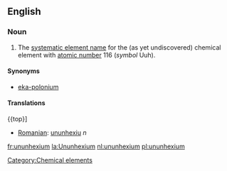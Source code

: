 ==English==
{{elements|Uuh|Ununpentium|Uup|Ununseptium|Uus}}
===Noun===
{{en-noun-unc}}
{{wikipedia}}

#The [[systematic element name]] for the (as yet undiscovered) chemical element with [[atomic number]] 116 (''symbol'' Uuh).

====Synonyms====
*[[eka-polonium]]

====Translations====
{{top}]
{{mid}}
*[[Romanian]]: [[ununhexiu]] ''n''
{{bottom}}

[[Category:Chemical elements]]

[[fr:ununhexium]]
[[la:Ununhexium]]
[[nl:ununhexium]]
[[pl:ununhexium]]